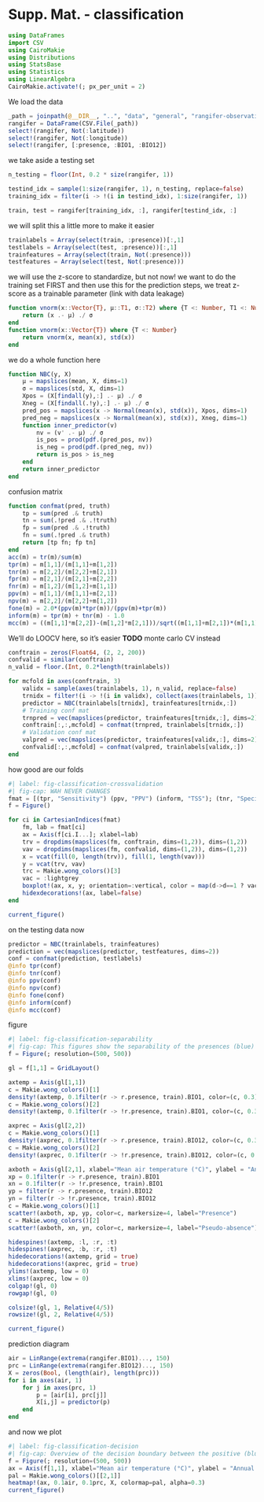 # Supp. Mat. - classification

```julia
using DataFrames
import CSV
using CairoMakie
using Distributions
using StatsBase
using Statistics
using LinearAlgebra
CairoMakie.activate!(; px_per_unit = 2)
```

We load the data

```julia
_path = joinpath(@__DIR__, "..", "data", "general", "rangifer-observations.csv")
rangifer = DataFrame(CSV.File(_path))
select!(rangifer, Not(:latitude))
select!(rangifer, Not(:longitude))
select!(rangifer, [:presence, :BIO1, :BIO12])
```

we take aside a testing set

```julia
n_testing = floor(Int, 0.2 * size(rangifer, 1))

testind_idx = sample(1:size(rangifer, 1), n_testing, replace=false)
training_idx = filter(i -> !(i in testind_idx), 1:size(rangifer, 1))

train, test = rangifer[training_idx, :], rangifer[testind_idx, :]
```

we will split this a little more to make it easier

```julia
trainlabels = Array(select(train, :presence))[:,1]
testlabels = Array(select(test, :presence))[:,1]
trainfeatures = Array(select(train, Not(:presence)))
testfeatures = Array(select(test, Not(:presence)))
```

we will use the z-score to standardize, but not now! we want to do the training set FIRST and then use this for the prediction steps, we treat z-score as a trainable parameter (link with data leakage)

```julia
function vnorm(x::Vector{T}, μ::T1, σ::T2) where {T <: Number, T1 <: Number, T2 <: Number}
    return (x .- μ) ./ σ
end
function vnorm(x::Vector{T}) where {T <: Number}
    return vnorm(x, mean(x), std(x))
end
```

we do a whole function here

```julia
function NBC(y, X)
    μ = mapslices(mean, X, dims=1)
    σ = mapslices(std, X, dims=1)
    Xpos = (X[findall(y),:] .- μ) ./ σ
    Xneg = (X[findall(.!y),:] .- μ) ./ σ
    pred_pos = mapslices(x -> Normal(mean(x), std(x)), Xpos, dims=1)
    pred_neg = mapslices(x -> Normal(mean(x), std(x)), Xneg, dims=1)
    function inner_predictor(v)
        nv = (v' .- μ) ./ σ
        is_pos = prod(pdf.(pred_pos, nv))
        is_neg = prod(pdf.(pred_neg, nv))
        return is_pos > is_neg
    end
    return inner_predictor
end
```

confusion matrix

```julia
function confmat(pred, truth)
    tp = sum(pred .& truth)
    tn = sum(.!pred .& .!truth)
    fp = sum(pred .& .!truth)
    fn = sum(.!pred .& truth)
    return [tp fn; fp tn]
end
acc(m) = tr(m)/sum(m)
tpr(m) = m[1,1]/(m[1,1]+m[1,2])
tnr(m) = m[2,2]/(m[2,2]+m[2,1])
fpr(m) = m[2,1]/(m[2,1]+m[2,2])
fnr(m) = m[1,2]/(m[1,2]+m[1,1])
ppv(m) = m[1,1]/(m[1,1]+m[2,1])
npv(m) = m[2,2]/(m[2,2]+m[1,2])
fone(m) = 2.0*(ppv(m)*tpr(m))/(ppv(m)+tpr(m))
inform(m) = tpr(m) + tnr(m) - 1.0
mcc(m) = ((m[1,1]*m[2,2])-(m[1,2]*m[2,1]))/sqrt((m[1,1]+m[2,1])*(m[1,1]+m[1,2])*(m[2,2]+m[2,1])*(m[2,2]+m[1,2]))
```

We'll do LOOCV here, so it's easier **TODO** monte carlo CV instead

```julia
conftrain = zeros(Float64, (2, 2, 200))
confvalid = similar(conftrain)
n_valid = floor.(Int, 0.2*length(trainlabels))

for mcfold in axes(conftrain, 3)
    validx = sample(axes(trainlabels, 1), n_valid, replace=false)
    trnidx = filter!(i -> !(i in validx), collect(axes(trainlabels, 1)))
    predictor = NBC(trainlabels[trnidx], trainfeatures[trnidx,:])
    # Training conf mat
    trnpred = vec(mapslices(predictor, trainfeatures[trnidx,:], dims=2))
    conftrain[:,:,mcfold] = confmat(trnpred, trainlabels[trnidx,:])
    # Validation conf mat
    valpred = vec(mapslices(predictor, trainfeatures[validx,:], dims=2))
    confvalid[:,:,mcfold] = confmat(valpred, trainlabels[validx,:])
end
```

how good are our folds

```julia
#| label: fig-classification-crossvalidation
#| fig-cap: WAH NEVER CHANGES
fmat = [(tpr, "Sensitivity") (ppv, "PPV") (inform, "TSS"); (tnr, "Specificity") (npv, "NPV") (mcc, "MCC")]
f = Figure()

for ci in CartesianIndices(fmat)
    fm, lab = fmat[ci]
    ax = Axis(f[ci.I...]; xlabel=lab)
    trv = dropdims(mapslices(fm, conftrain, dims=(1,2)), dims=(1,2))
    vav = dropdims(mapslices(fm, confvalid, dims=(1,2)), dims=(1,2))
    x = vcat(fill(0, length(trv)), fill(1, length(vav)))
    y = vcat(trv, vav)
    trc = Makie.wong_colors()[3]
    vac = :lightgrey
    boxplot!(ax, x, y; orientation=:vertical, color = map(d->d==1 ? vac : trc, x))
    hidexdecorations!(ax, label=false)
end

current_figure()
```

on the testing data now

```julia
predictor = NBC(trainlabels, trainfeatures)
prediction = vec(mapslices(predictor, testfeatures, dims=2))
conf = confmat(prediction, testlabels)
@info tpr(conf)
@info tnr(conf)
@info ppv(conf)
@info npv(conf)
@info fone(conf)
@info inform(conf)
@info mcc(conf)
```

figure

```julia
#| label: fig-classification-separability
#| fig-cap: This figures show the separability of the presences (blue) and pseudo-absences (orange) on the temperature, but not on the precipitation, dimensions.
f = Figure(; resolution=(500, 500))

gl = f[1,1] = GridLayout()

axtemp = Axis(gl[1,1])
c = Makie.wong_colors()[1]
density!(axtemp, 0.1filter(r -> r.presence, train).BIO1, color=(c, 0.3), strokecolor=c, strokewidth=1, normalization=:pdf)
c = Makie.wong_colors()[2]
density!(axtemp, 0.1filter(r -> !r.presence, train).BIO1, color=(c, 0.3), strokecolor=c, strokewidth=1, normalization=:pdf)

axprec = Axis(gl[2,2])
c = Makie.wong_colors()[1]
density!(axprec, 0.1filter(r -> r.presence, train).BIO12, color=(c, 0.3), strokecolor=c, strokewidth=1, normalization=:pdf, direction=:y)
c = Makie.wong_colors()[2]
density!(axprec, 0.1filter(r -> !r.presence, train).BIO12, color=(c, 0.3), strokecolor=c, strokewidth=1, normalization=:pdf, direction=:y)

axboth = Axis(gl[2,1], xlabel="Mean air temperature (°C)", ylabel = "Annual precipitation (kg m⁻²)")
xp = 0.1filter(r -> r.presence, train).BIO1
xn = 0.1filter(r -> !r.presence, train).BIO1
yp = filter(r -> r.presence, train).BIO12
yn = filter(r -> !r.presence, train).BIO12
c = Makie.wong_colors()[1]
scatter!(axboth, xp, yp, color=c, markersize=4, label="Presence")
c = Makie.wong_colors()[2]
scatter!(axboth, xn, yn, color=c, markersize=4, label="Pseudo-absence")

hidespines!(axtemp, :l, :r, :t)
hidespines!(axprec, :b, :r, :t)
hidedecorations!(axtemp, grid = true)
hidedecorations!(axprec, grid = true)
ylims!(axtemp, low = 0)
xlims!(axprec, low = 0)
colgap!(gl, 0)
rowgap!(gl, 0)

colsize!(gl, 1, Relative(4/5))
rowsize!(gl, 2, Relative(4/5))

current_figure()
```

prediction diagram

```julia
air = LinRange(extrema(rangifer.BIO1)..., 150)
prc = LinRange(extrema(rangifer.BIO12)..., 150)
X = zeros(Bool, (length(air), length(prc)))
for i in axes(air, 1)
    for j in axes(prc, 1)
        p = [air[i], prc[j]]
        X[i,j] = predictor(p)
    end
end
```

and now we plot

```julia
#| label: fig-classification-decision
#| fig-cap: Overview of the decision boundary between the positive (blue) and negative (classes) using the NBC with two variables. Note that, as expected with a Gaussian distribution, the limit between the two classes looks circular. The assumption of statistical independance between the features means that we would not see, for example, an ellipse.
f = Figure(; resolution=(500, 500))
ax = Axis(f[1,1], xlabel="Mean air temperature (°C)", ylabel = "Annual precipitation (kg m⁻²)")
pal = Makie.wong_colors()[[2,1]]
heatmap!(ax, 0.1air, 0.1prc, X, colormap=pal, alpha=0.3)
current_figure()
```